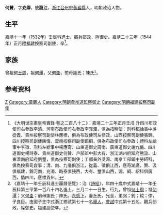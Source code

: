 {{明清人物信息框
| 姓名 = 何賛
| 原名 =
| 圖片名稱= 
| 圖片大小 =
| 圖片說明 = 
| 最高職務 = 福建按察司副使
| 國家 = 大明 
| 爵位 =
| 籍貫 = [[浙江|浙江]][[台州府|台州府]][[黃巖縣|黃巖縣]]民籍
| 族裔 = 
| 字號 = 字尭卿，號龍江
| 諡號 =
| 出生日期 = 三月二十一日
| 出生地點 =
| 逝世日期 = 卒年不詳
| 逝世地點 =
| 墓葬 =
| 配偶 = 丘氏
| 親屬 = 
| 出身 =
* 嘉靖十一年壬辰科同進士出身
| 經歷 =
| 著作 =  
}}
'''何賛'''{{BD|1493年||？年||}}，字'''尭卿'''，號'''龍江'''，[[浙江|浙江]][[台州府|台州府]][[黃巖縣|黃巖縣]]人，明朝政治人物。

==生平==
嘉靖十一年（1532年）壬辰科進士。觀兵部政，陞[[御史|御史]]。嘉靖二十三年（1544年）正月陞[[福建|福建]]按察司副使，卒<ref>《大明世宗肅皇帝實錄·卷之二百八十二》：嘉靖二十三年正月壬戌 升四川布政使司右參政李清、河南布政使司右參政李充濁，俱為按察使；刑科都給事中吳從義、貴州按察司副使林應標，俱為布政使司左參政，山西按察司副使張錦、四川按察司副使陳情、雲南按察司副使鄭綗，俱為布政使司右參政；禮科左給事中李徵、刑科左給事中楊應奇、山東道御史周南、廣東道御史謝九儀、四川道御史楊時泰、貴州道御史何贊、戶部郎中彭大有、浙江湖州府知府熊汲、山東濟南府知府劉璽，俱為按察司副使；工部員外吳源、南京工部郎中勞紹科，俱為按察司僉事；清、南、九儀俱浙江，從義、徵俱江西，應奇湖廣，贊、汲俱福建，錦河南，充濁、時泰俱狹西，大有、璽俱山西，源、綗、紹科俱廣西，情四川，應標貴州。</ref>。

==家族==
曾祖[[何士周|何士周]]，祖[[何潭|何潭]]，父[[何圭|何圭]]，前母謝氏；陳氏<ref>《嘉靖十一年壬辰科進士履曆便覽》：治《[[詩經|詩經]]》，年四十歲中式嘉靖十一年壬辰科第三甲第一百八十四名進士。三月二十一日生，行九，曾祖[[何士周|何士周]]；祖[[何潭|何潭]]；父[[何圭|何圭]]；前母謝氏；陳氏。[[永感下|永感下]]，妻丘氏，兄金，弟弼；釗；鉞；俅，子良臣。由國子生中式浙江鄉試第七十一名[[舉人|舉人]]，[[會試|會試]]中式第十五名。觀兵部政，陞御史。福建副使卒。</ref>。

== 参考资料 ==
{{reflist}}

{{嘉靖十一年壬辰科殿试金榜}}

{{Authority control}}
{{DEFAULTSORT:He何}}
[[Category:何姓|Z]]
[[Category:黃巖人|Category:黃巖人]]
[[Category:明朝貴州道監察御史|Category:明朝貴州道監察御史]]
[[Category:明朝福建按察司副使|Category:明朝福建按察司副使]]